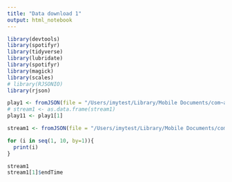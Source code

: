 ```yaml
---
title: "Data download 1"
output: html_notebook
---
```


```r
library(devtools)
library(spotifyr)
library(tidyverse)
library(lubridate)
library(spotifyr)
library(magick)
library(scales) 
# library(RJSONIO)
library(rjson)
```


```r
play1 <- fromJSON(file = "/Users/imytest/Library/Mobile Documents/com~apple~CloudDocs/Documents/Projects_for_fun/Spotify/custom_playlist_cover/Data/Data_201206/Playlist1.json")
# stream1 <- as.data.frame(stream1)
play11 <- play1[1]
```


```r
stream1 <- fromJSON(file = "/Users/imytest/Library/Mobile Documents/com~apple~CloudDocs/Documents/Projects_for_fun/Spotify/custom_playlist_cover/Data/Data_201206/StreamingHistory0.json")
```


```r
for (i in seq(1, 10, by=1)){
  print(i)
}
```


```r
stream1
stream1[1]$endTime
```


